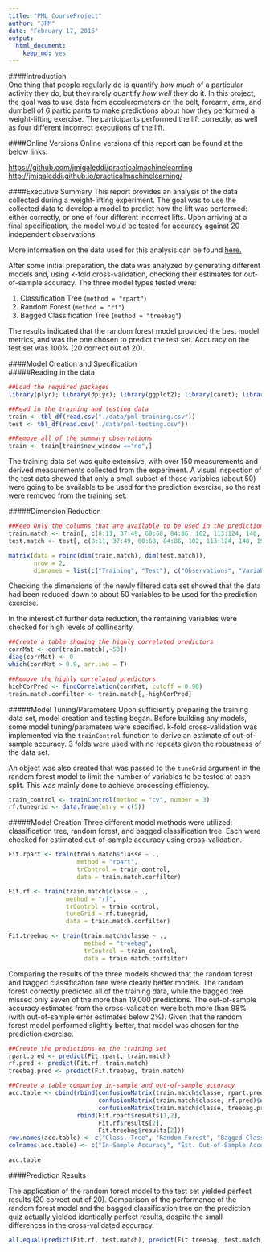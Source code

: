 ```yaml
---
title: "PML_CourseProject"
author: "JPM"
date: "February 17, 2016"
output: 
  html_document: 
    keep_md: yes
---
```

####Introduction  
One thing that people regularly do is quantify *how much* of a particular activity they do, but they rarely quantify *how well* they do it. In this project, the goal was to use data from accelerometers on the belt, forearm, arm, and dumbell of 6 participants to make predictions about how they performed a weight-lifting exercise. The participants performed the lift correctly, as well as four different incorrect executions of the lift.

####Online Versions
Online versions of this report can be found at the below links:

[https://github.com/jmigaleddi/practicalmachinelearning](https://github.com/jmigaleddi/practicalmachinelearning)  
[http://jmigaleddi.github.io/practicalmachinelearning/](http://jmigaleddi.github.io/practicalmachinelearning/)

####Executive Summary
This report provides an analysis of the data collected during a weight-lifting experiment. The goal was to use the collected data to develop a model to predict how the lift was performed: either correctly, or one of four different incorrect lifts. Upon arriving at a final specification, the model would be tested for accuracy against 20 independent observations.

More information on the data used for this analysis can be found  [here.](http://groupware.les.inf.puc-rio.br/har)

After some initial preparation, the data was analyzed by generating different models and, using k-fold cross-validation, checking their estimates for out-of-sample accuracy. The three model types tested were:  

1. Classification Tree (`method = "rpart"`)  
2. Random Forest (`method = "rf"`)  
3. Bagged Classification Tree (`method = "treebag"`)  

The results indicated that the random forest model provided the best model metrics, and was the one chosen to predict the test set. Accuracy on the test set was 100% (20 correct out of 20).

####Model Creation and Specification  
#####Reading in the data
```r
##Load the required packages
library(plyr); library(dplyr); library(ggplot2); library(caret); library(e1071)

##Read in the training and testing data
train <- tbl_df(read.csv("./data/pml-training.csv"))
test <- tbl_df(read.csv("./data/pml-testing.csv"))

##Remove all of the summary observations
train <- train[train$new_window =="no",]
```

The training data set was quite extensive, with over 150 measurements and derived measurements collected from the experiment. A visual inspection of the test data showed that only a small subset of those variables (about 50) were going to be available to be used for the prediction exercise, so the rest were removed from the training set.

#####Dimension Reduction
```r
##Keep Only the columns that are available to be used in the prediction exercise
train.match <- train[, c(8:11, 37:49, 60:68, 84:86, 102, 113:124, 140, 151:160)]
test.match <- test[, c(8:11, 37:49, 60:68, 84:86, 102, 113:124, 140, 151:160)]

matrix(data = rbind(dim(train.match), dim(test.match)),
       nrow = 2,
       dimnames = list(c("Training", "Test"), c("Observations", "Variables")))
```

Checking the dimensions of the newly filtered data set showed that the data had been reduced down to about 50 variables to be used for the prediction exercise.

In the interest of further data reduction, the remaining variables were checked for high levels of collinearity.

```r
##Create a table showing the highly correlated predictors
corrMat <- cor(train.match[,-53])
diag(corrMat) <- 0
which(corrMat > 0.9, arr.ind = T)

##Remove the highly correlated predictors
highCorPred <- findCorrelation(corrMat, cutoff = 0.90)
train.match.corfilter <- train.match[,-highCorPred]
```

#####Model Tuning/Parameters
Upon sufficiently preparing the training data set, model creation and testing began. Before building any models, some model tuning/parameters were specified. k-fold cross-validation was implemented via the `trainControl` function to derive an estimate of out-of-sample accuracy. 3 folds were used with no repeats given the robustness of the data set.

An object was also created that was passed to the `tuneGrid` argument in the random forest model to limit the number of variables to be tested at each split. This was mainly done to achieve processing efficiency. 

```r
train_control <- trainControl(method = "cv", number = 3)
rf.tunegrid <- data.frame(mtry = c(5))
```

#####Model Creation
Three different model methods were utilized: classification tree, random forest, and bagged classification tree. Each were checked for estimated out-of-sample accuracy using cross-validation.

```r
Fit.rpart <- train(train.match$classe ~ ., 
                   method = "rpart", 
                   trControl = train_control,
                   data = train.match.corfilter)

Fit.rf <- train(train.match$classe ~ ., 
                method = "rf", 
                trControl = train_control,
                tuneGrid = rf.tunegrid,
                data = train.match.corfilter)

Fit.treebag <- train(train.match$classe ~ ., 
                     method = "treebag", 
                     trControl = train_control,
                     data = train.match.corfilter)
```

Comparing the results of the three models showed that the random forest and bagged classification tree were clearly better models. The random forest correctly predicted all of the training data, while the bagged tree missed only seven of the more than 19,000 predictions. The out-of-sample accuracy estimates from the cross-validation were both more than 98% (with out-of-sample error estimates below 2%). Given that the random forest model performed slightly better, that model was chosen for the prediction exercise.

```r
##Create the predictions on the training set
rpart.pred <- predict(Fit.rpart, train.match)
rf.pred <- predict(Fit.rf, train.match)
treebag.pred <- predict(Fit.treebag, train.match)

##Create a table comparing in-sample and out-of-sample accuracy
acc.table <- cbind(rbind(confusionMatrix(train.match$classe, rpart.pred)$overall["Accuracy"],
                         confusionMatrix(train.match$classe, rf.pred)$overall["Accuracy"],
                         confusionMatrix(train.match$classe, treebag.pred)$overall["Accuracy"]),
                   rbind(Fit.rpart$results[1,2],
                         Fit.rf$results[2],
                         Fit.treebag$results[2]))
row.names(acc.table) <- c("Class. Tree", "Random Forest", "Bagged Class. Tree")
colnames(acc.table) <- c("In-Sample Accuracy", "Est. Out-of-Sample Accuracy")

acc.table
```

####Prediction Results

The application of the random forest model to the test set yielded perfect results (20 correct out of 20). Comparison of the performance of the random forest model and the bagged classification tree on the prediction quiz actually yielded identically perfect results, despite the small differences in the cross-validated accuracy.

```r
all.equal(predict(Fit.rf, test.match), predict(Fit.treebag, test.match))
```